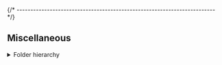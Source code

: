


{/* ------------------------------------------------------------------------ */}

## Miscellaneous

<details>
<summary>Folder hierarchy</summary>

After install, the package creates a folder hierarchy like the following
(only the first two depth levels are shown):

<Tabs groupId="operating-systems">

<TabItem value="windows" label="Windows" default>

<CodeBlock language="console"> {
`C:\> tree /f %USERPROFILE%\\AppData\\Roaming\\xPacks\\@xpack-dev-tools\\arm-none-eabi-gcc\\${ customField('upstreamVersion') }-${ customField('xpackSubversion') }.${ customField('npmSubversion') }\\.content
Folder PATH listing
Volume serial number is B02D-925C
├── README.md
├── bin
TODO
`} </CodeBlock>

</TabItem>

<TabItem value="macos" label="macOS">

<CodeBlock language="console"> {
`$ tree -L 2 ~/Library/xPacks/\@xpack-dev-tools/arm-none-eabi-gcc/${ customField('upstreamVersion') }-${ customField('xpackSubversion') }.${ customField('npmSubversion') }/.content/
/Users/ilg/Library/xPacks/\@xpack-dev-tools/arm-none-eabi-gcc/${ customField('upstreamVersion') }-${ customField('xpackSubversion') }.${ customField('npmSubversion') }/.content/
├── README.md
├── arm-none-eabi
│   ├── bin
│   ├── include
│   ├── lib
│   └── share
├── bin
│   ├── arm-none-eabi-addr2line
│   ├── arm-none-eabi-ar
│   ├── arm-none-eabi-as
│   ├── arm-none-eabi-c++
│   ├── arm-none-eabi-c++filt
│   ├── arm-none-eabi-cpp
│   ├── arm-none-eabi-elfedit
│   ├── arm-none-eabi-g++
│   ├── arm-none-eabi-gcc
│   ├── arm-none-eabi-gcc-13.2.1
│   ├── arm-none-eabi-gcc-ar
│   ├── arm-none-eabi-gcc-nm
│   ├── arm-none-eabi-gcc-ranlib
│   ├── arm-none-eabi-gcov
│   ├── arm-none-eabi-gcov-dump
│   ├── arm-none-eabi-gcov-tool
│   ├── arm-none-eabi-gdb
│   ├── arm-none-eabi-gdb-add-index
│   ├── arm-none-eabi-gdb-add-index-py3
│   ├── arm-none-eabi-gdb-py3
│   ├── arm-none-eabi-gfortran
│   ├── arm-none-eabi-gprof
│   ├── arm-none-eabi-ld
│   ├── arm-none-eabi-ld.bfd
│   ├── arm-none-eabi-lto-dump
│   ├── arm-none-eabi-nm
│   ├── arm-none-eabi-objcopy
│   ├── arm-none-eabi-objdump
│   ├── arm-none-eabi-ranlib
│   ├── arm-none-eabi-readelf
│   ├── arm-none-eabi-size
│   ├── arm-none-eabi-strings
│   └── arm-none-eabi-strip
├── distro-info
│   └── licenses
├── include
│   └── gdb
├── lib
│   ├── bfd-plugins
│   ├── gcc
│   ├── libcc1.0.so
│   ├── libcc1.so -> libcc1.0.so
│   └── python3.11
├── libexec
│   ├── gcc
│   ├── libbz2.1.0.8.dylib
│   ├── libcrypt.2.dylib
│   ├── libcrypto.1.1.dylib
│   ├── libexpat.1.6.7.dylib
│   ├── libexpat.1.dylib -> libexpat.1.6.7.dylib
│   ├── libffi.8.dylib
│   ├── libgmp.10.dylib
│   ├── libiconv.2.dylib
│   ├── libisl.15.dylib
│   ├── liblzma.5.dylib
│   ├── libmpc.3.dylib
│   ├── libmpfr.4.dylib
│   ├── libncurses.6.dylib
│   ├── libpanel.6.dylib
│   ├── libpython3.11.dylib
│   ├── libreadline.8.2.dylib
│   ├── libreadline.8.dylib -> libreadline.8.2.dylib
│   ├── libsqlite3.0.dylib
│   ├── libssl.1.1.dylib
│   ├── libz.1.2.13.dylib
│   ├── libz.1.dylib -> libz.1.2.13.dylib
│   └── libzstd.1.5.5.dylib
└── share
    └── gcc-13.2.1

19 directories, 58 files
`} </CodeBlock>

</TabItem>

<TabItem value="linux" label="GNU/Linux">

<CodeBlock language="console"> {
`$ tree -L 2 ~/.local/xPacks/\@xpack-dev-tools/arm-none-eabi-gcc/${ customField('upstreamVersion') }-${ customField('xpackSubversion') }.${ customField('npmSubversion') }/.content/
/home/ilg/.local/xPacks/\@xpack-dev-tools/arm-none-eabi-gcc/${ customField('upstreamVersion') }-${ customField('xpackSubversion') }.${ customField('npmSubversion') }/.content/
├── README.md
├── bin
TODO
`} </CodeBlock>

</TabItem>

</Tabs>

</details>
